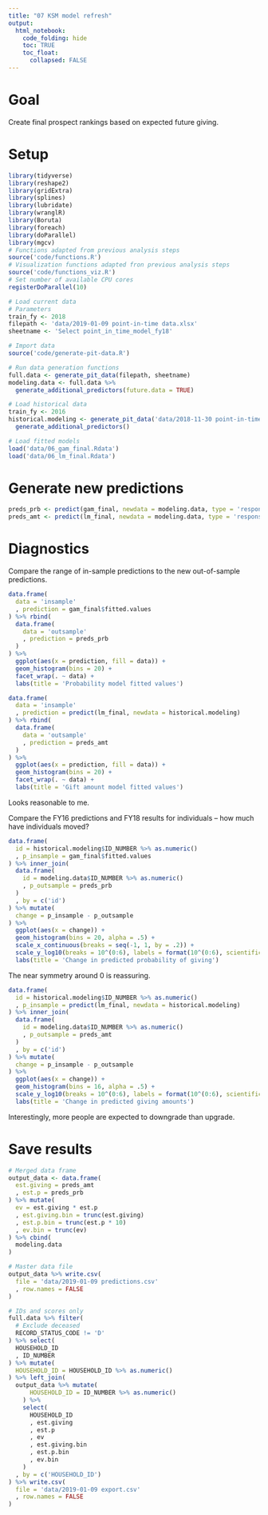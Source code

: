 ```yaml
---
title: "07 KSM model refresh"
output:
  html_notebook:
    code_folding: hide
    toc: TRUE
    toc_float:
      collapsed: FALSE
---
```


# Goal

Create final prospect rankings based on expected future giving.

# Setup

```r
library(tidyverse)
library(reshape2)
library(gridExtra)
library(splines)
library(lubridate)
library(wranglR)
library(Boruta)
library(foreach)
library(doParallel)
library(mgcv)
# Functions adapted from previous analysis steps
source('code/functions.R')
# Visualization functions adapted fron previous analysis steps
source('code/functions_viz.R')
# Set number of available CPU cores
registerDoParallel(10)
```
```r
# Load current data
# Parameters
train_fy <- 2018
filepath <- 'data/2019-01-09 point-in-time data.xlsx'
sheetname <- 'Select point_in_time_model_fy18'

# Import data
source('code/generate-pit-data.R')

# Run data generation functions
full.data <- generate_pit_data(filepath, sheetname)
modeling.data <- full.data %>%
  generate_additional_predictors(future.data = TRUE)
```
```r
# Load historical data
train_fy <- 2016
historical.modeling <- generate_pit_data('data/2018-11-30 point-in-time data.xlsx', 'Select point_in_time_model') %>%
  generate_additional_predictors()
```
```r
# Load fitted models
load('data/06_gam_final.Rdata')
load('data/06_lm_final.Rdata')
```

# Generate new predictions

```r
preds_prb <- predict(gam_final, newdata = modeling.data, type = 'response') %>% as.numeric()
preds_amt <- predict(lm_final, newdata = modeling.data, type = 'response')
```

# Diagnostics

Compare the range of in-sample predictions to the new out-of-sample predictions.

```r
data.frame(
  data = 'insample'
  , prediction = gam_final$fitted.values
) %>% rbind(
  data.frame(
    data = 'outsample'
    , prediction = preds_prb
  )
) %>%
  ggplot(aes(x = prediction, fill = data)) +
  geom_histogram(bins = 20) +
  facet_wrap(. ~ data) +
  labs(title = 'Probability model fitted values')
```

```r
data.frame(
  data = 'insample'
  , prediction = predict(lm_final, newdata = historical.modeling)
) %>% rbind(
  data.frame(
    data = 'outsample'
    , prediction = preds_amt
  )
) %>%
  ggplot(aes(x = prediction, fill = data)) +
  geom_histogram(bins = 20) +
  facet_wrap(. ~ data) +
  labs(title = 'Gift amount model fitted values')
```

Looks reasonable to me.

Compare the FY16 predictions and FY18 results for individuals -- how much have individuals moved?

```r
data.frame(
  id = historical.modeling$ID_NUMBER %>% as.numeric()
  , p_insample = gam_final$fitted.values
) %>% inner_join(
  data.frame(
    id = modeling.data$ID_NUMBER %>% as.numeric()
    , p_outsample = preds_prb
  )
  , by = c('id')
) %>% mutate(
  change = p_insample - p_outsample
) %>%
  ggplot(aes(x = change)) + 
  geom_histogram(bins = 20, alpha = .5) +
  scale_x_continuous(breaks = seq(-1, 1, by = .2)) +
  scale_y_log10(breaks = 10^(0:6), labels = format(10^(0:6), scientific = FALSE)) +
  labs(title = 'Change in predicted probability of giving')
```

The near symmetry around 0 is reassuring.

```r
data.frame(
  id = historical.modeling$ID_NUMBER %>% as.numeric()
  , p_insample = predict(lm_final, newdata = historical.modeling)
) %>% inner_join(
  data.frame(
    id = modeling.data$ID_NUMBER %>% as.numeric()
    , p_outsample = preds_amt
  )
  , by = c('id')
) %>% mutate(
  change = p_insample - p_outsample
) %>%
  ggplot(aes(x = change)) + 
  geom_histogram(bins = 16, alpha = .5) +
  scale_y_log10(breaks = 10^(0:6), labels = format(10^(0:6), scientific = FALSE)) +
  labs(title = 'Change in predicted giving amounts')
```

Interestingly, more people are expected to downgrade than upgrade.

# Save results

```r
# Merged data frame
output_data <- data.frame(
  est.giving = preds_amt
  , est.p = preds_prb
) %>% mutate(
  ev = est.giving * est.p
  , est.giving.bin = trunc(est.giving)
  , est.p.bin = trunc(est.p * 10)
  , ev.bin = trunc(ev)
) %>% cbind(
  modeling.data
)
```
```r
# Master data file
output_data %>% write.csv(
  file = 'data/2019-01-09 predictions.csv'
  , row.names = FALSE
)
```
```r
# IDs and scores only
full.data %>% filter(
  # Exclude deceased
  RECORD_STATUS_CODE != 'D'
) %>% select(
  HOUSEHOLD_ID
  , ID_NUMBER
) %>% mutate(
  HOUSEHOLD_ID = HOUSEHOLD_ID %>% as.numeric()
) %>% left_join(
  output_data %>% mutate(
      HOUSEHOLD_ID = ID_NUMBER %>% as.numeric()
    ) %>%
    select(
      HOUSEHOLD_ID
      , est.giving
      , est.p
      , ev
      , est.giving.bin
      , est.p.bin
      , ev.bin
    ) 
  , by = c('HOUSEHOLD_ID')
) %>% write.csv(
  file = 'data/2019-01-09 export.csv'
  , row.names = FALSE
)
```